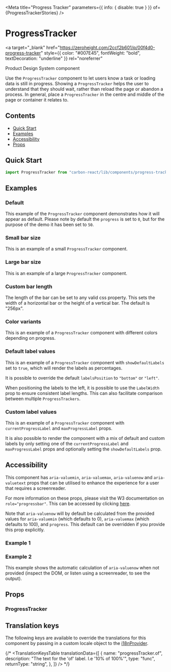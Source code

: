 

<Meta
  title="Progress Tracker"
  parameters={{ info: { disable: true } }}
  of={ProgressTrackerStories}
/>

# ProgressTracker

<a
  target="_blank"
  href="https://zeroheight.com/2ccf2b601/p/00f4d0-progress-tracker"
  style={{ color: "#007E45", fontWeight: "bold", textDecoration: "underline" }}
  rel="noreferrer"
>
  Product Design System component
</a>

Use the `ProgressTracker` component to let users know a task or loading data is still in progress.
Showing a `ProgressTracker` helps the user to understand that they should wait, rather than reload the page or abandon a process.
In general, place a `ProgressTracker` in the centre and middle of the page or container it relates to.

## Contents

- [Quick Start](#quick-start)
- [Examples](#examples)
- [Accessibility](#accessibility)
- [Props](#props)

## Quick Start

```javascript
import ProgressTracker from "carbon-react/lib/components/progress-tracker";
```

## Examples

### Default

This example of the `ProgressTracker` component demonstrates how it will appear as default. Please note by default the
`progress` is set to `0`, but for the purpose of the demo it has been set to `50`.

<Canvas name="default" of={ProgressTrackerStories.Default} />

### Small bar size

This is an example of a small `ProgressTracker` component.

<Canvas name="size - small" of={ProgressTrackerStories.SizeSmall} />

### Large bar size

This is an example of a large `ProgressTracker` component.

<Canvas name="size - large" of={ProgressTrackerStories.SizeLarge} />

### Custom bar length

The length of the bar can be set to any valid css property. This sets the width of a horizontal bar or the height of a vertical bar. The default is "256px".

<Canvas name="custom bar length" of={ProgressTrackerStories.CustomBarLength} />

### Color variants

This is an example of a `ProgressTracker` component with different colors depending on progress.

<Canvas name="color variants" of={ProgressTrackerStories.ColorVariants} />

### Default label values

This is an example of a `ProgressTracker` component with `showDefaultLabels` set to `true`, which will render the labels as
percentages.

<Canvas
  name="default label value"
  of={ProgressTrackerStories.DefaultLabelValue}
/>

It is possible to override the default `labelsPosition` to `"bottom"` or `"left"`.

<Canvas
  name="default label value - labelsPosition bottom"
  of={ProgressTrackerStories.DefaultLabelValueLabelsPositionBottom}
/>

When positioning the labels to the left, it is possible to use the `LabelWidth` prop to ensure consistent label lengths.
This can also facilitate comparison between multiple `ProgressTrackers`.

<Canvas
  name="default label value - labelsPosition left"
  of={ProgressTrackerStories.DefaultLabelValueLabelsPositionLeft}
/>

### Custom label values

This is an example of a `ProgressTracker` component with `currentProgressLabel` and `maxProgressLabel` props.

<Canvas
  name="custom label values"
  of={ProgressTrackerStories.CustomLabelValues}
/>

It is also possible to render the component with a mix of default and custom labels by only setting one of the `currentProgressLabel`
and `maxProgressLabel` props and optionally setting the `showDefaultLabels` prop.

<Canvas
  name="default and custom label values"
  of={ProgressTrackerStories.DefaultAndCustomLabelValues}
/>

## Accessibility

This component has `aria-valuemin`, `aria-valuemax`, `aria-valuenow` and `aria-valuetext` props that can be utilised to enhance the experience for a user that requires a screenreader.

For more information on these props, please visit the W3 documentation on `role="progressbar"`. This can be accessed by clicking [here](https://www.w3.org/TR/wai-aria-1.1/#progressbar).

Note that `aria-valuenow` will by default be calculated from the provided values for `aria-valuemin` (which defaults to 0), `aria-valuemax` (which defaults to 100), and `progress`. This
default can be overridden if you provide this prop explicitly.

### Example 1

<Canvas
  name="acessibility example"
  of={ProgressTrackerStories.AccessibilityExample}
/>

### Example 2

This example shows the automatic calculation of `aria-valuenow` when not provided (inspect the DOM, or listen using a screenreader, to see the output).

<Canvas
  name="acessibility example 2"
  of={ProgressTrackerStories.AccessibilityExampleTwo}
/>

## Props

### ProgressTracker

<ArgTypes of={ProgressTrackerStories} />

## Translation keys

The following keys are available to override the translations for this component by passing in a custom locale object
to the [i18nProvider](https://carbon.sage.com/?path=/story/documentation-i18n--page).

{/* <TranslationKeysTable
translationData={[
{
name: "progressTracker.of",
description: "The text for the 'of' label. I.e '10% of 100%'",
type: "func",
returnType: "string",
},
]}
/> */}
